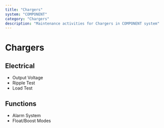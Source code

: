 ```yaml
---
title: "Chargers"
system: "COMPONENT"
category: "Chargers"
description: "Maintenance activities for Chargers in COMPONENT system"
---
```


# Chargers


## Electrical

- Output Voltage
- Ripple Test
- Load Test


## Functions

- Alarm System
- Float/Boost Modes


